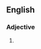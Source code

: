 ==English==

===Adjective===
{{en-adj|head=[[under]]-[[ripe]]}}

# {{alternative spelling of|underripe}}